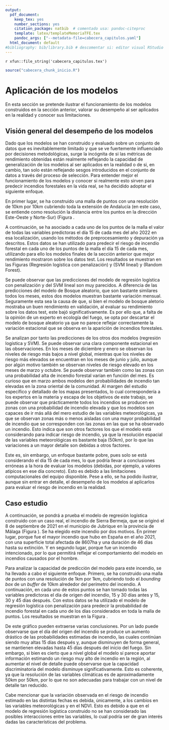 ```yaml
---
output:
  pdf_document:
    keep_tex: yes
    number_sections: yes
    citation_package: natbib  # comentado usa: pandoc-citeproc
    template: latex/templateMemoriaTFE.tex
    pandoc_args: ["--metadata-file=cabecera_capitulos.yaml"]
  html_document: default
#bibliography: bib/library.bib # descomentar si: editor visual RStudio  
---
```


<!-- escribir 2 para capítulo 3 -->
<!-- \setcounter{chapter}{2} --> 
<!-- \pagenumbering{arabic} -->

`r xfun::file_string('cabecera_capitulos.tex')`

```r
source("cabecera_chunk_inicio.R")
```


# Aplicación de los modelos

En esta sección se pretende ilustrar el funcionamiento de los modelos construidos en la sección anterior, valorar su desempeño al ser aplicados en la realidad y conocer sus limitaciones. 

## Visión general del desempeño de los modelos

Dado que los modelos se han construido y evaluado sobre un conjunto de datos que es inevitablemente limitado y que se ve fuertemente influenciado por decisiones metodológicas, surge la incógnita de si las métricas de rendimiento obtenidas están realmente reflejando la capacidad de generalización de los modelos al ser aplicados en la realidad o de si, en cambio, tan solo están reflejando sesgos introducidos en el conjunto de datos a través del proceso de selección. Para entender mejor el funcionamiento de los modelos y conocer si realmente esto sirven para predecir incendios forestales en la vida real, se ha decidido adoptar el siguiente enfoque. 

En primer lugar, se ha construido una malla de puntos con una resolución de 10km por 10km cubriendo toda la extensión de Andalucía (en este caso, se entiende como resolución la distancia entre los puntos en la dirección Este-Oeste y Norte-Sur) (Figura \ref{fig:mallapuntos10}. 

\begin{figure}[htb]
\centering
\includegraphics[width=0.5\textwidth]{graficos/mallapuntos10.png}
\caption[Malla de puntos con una resolución de 10km por 10km.]{Malla de puntos con una resolución de 10km por 10km. \it Fuente: Elaboración propia.}
\label{fig:mallapuntos10}
\end{figure}


A continuación, se ha asociado a cada uno de los puntos de la malla el valor de todas las variables predictoras el día 15 de cada mes del año 2022 en esa localización, usando los métodos de preprocesamiento y depuración ya descritos. Estos datos se han utilizado para predecir el riesgo de incendio forestal en cada uno de los puntos de la malla el día 15 de cada mes, utilizando para ello los modelos finales de la sección anterior que mejor rendimiento mostraron sobre los datos test. Los resultados se muestran en las Figuras  \ref{fig:fire_prob_and22_lr} (Regresión logística con penalización) y \ref{fig:fire_prob_and22_svm_linear} (SVM lineal) y \ref{fig:fire_prob_and22_rf} (Random Forest).


\begin{figure}[htb]
\centering
\includegraphics[width=\textwidth]{graficos/fire_prob_and22_lr.png}
\caption[Probabilidades de incendios estimadas el día 15 de cada mes de 2022 con el modelo de regresión logística con penalización]{Probabilidades de incendios estimadas el día 15 de cada mes de 2022 con el modelo de regresión logística con penalización. Los triángulos indican los incendios de más de 100ha registrados en ese mes. \it Fuente: Elaboración propia.}
\label{fig:fire_prob_and22_lr}
\end{figure}

\begin{figure}[htb]
\centering
\includegraphics[width=\textwidth]{graficos/fire_prob_and22_svm_linear.png}
\caption[Probabilidades de incendios estimadas el día 15 de cada mes de 2022 con el modelo de SVM lineal]{Probabilidades de incendios estimadas el día 15 de cada mes de 2022 con el modelo de SVM lineal.Los triángulos indican los incendios de más de 100ha registrados en ese mes. \it Fuente: Elaboración propia.}
\label{fig:fire_prob_and22_svm_linear}
\end{figure}

\begin{figure}[htb]
\centering
\includegraphics[width=\textwidth]{graficos/fire_prob_and22_rf.png}
\caption[Probabilidades de incendios estimadas el día 15 de cada mes de 2022 con el modelo de Random Forest]{Probabilidades de incendios estimadas el día 15 de cada mes de 2022 con el modelo de Random Forest.Los triángulos indican los incendios de más de 100ha registrados en ese mes. \it Fuente: Elaboración propia.}
\label{fig:fire_prob_and22_rf}
\end{figure}


Se puede observar que las predicciones del modelo de regresión logística con penalización y del SVM lineal son muy parecidos. A diferencia de las predicciones del modelo de Bosque aleatorio, que son bastante similares todos los meses, estos dos modelos muestran bastante variación mensual. Seguramente esta sea la causa de que, si bien el modelo de bosque aletorio mostraba un buen rendimiento en validación, al evaluar su rendimiento sobre los datos test, este bajó significativamente. Es por ello que, a falta de la opinión de un experto en ecología del fuego, se opta por descartar el modelo de bosque aleatorio ya que no parece reflejar correctamente la variación estacional que se observa en la aparición de incendios forestales. 

Se analizan por tanto las predicciones de los otros dos modelos (regresión logística y SVM). Se puede observar una clara componente estacional en las observaciones. En los meses de diciembre y enero se observan los niveles de riesgo más bajos  a nivel global, mientras que los niveles de riesgo más elevados se encuentran en los meses de junio y julio, aunque por algún motivo también se observan niveles de riesgo elevado en los meses de marzo y octubre. Se puede observar también como las zonas con una probabilidad alta de incendio forestal varían en función del mes. Es curioso que en marzo ambos modelos den probabilidades de incendio tan elevadas en la zona oriental de la comunidad. Al margen del estudio específico y detallado de los mapas presentados, lo cual correspondería a los expertos en la materia y escapa de los objetivos de este trabajo, se puede observar que prácticamente todos los incendios se producen en zonas con una probabilidad de incendio elevada y que los modelos son capaces de ir más allá del mero estudio de las variables meteorológicas, ya que se observan zonas más o menos aisladas con una mayor probabilidad de incendio que se corresponden con las zonas en las que se ha observado un incendio. Esto indica que son otros factores los que el modelo está considerando para indicar riesgo de incendio, ya que la resolución espacial de las variables meteorológicas es bastante baja (50km), por lo que las variaciones a un mayor detalle son debidas a otros factores.

Este es, sin embargo, un enfoque bastante pobre, pues solo se está considerando el día 15 de cada mes, lo que podría llevar a conclusiones erróneas a la hora de evaluar los modelos (debidas, por ejemplo, a valores atípicos en ese día concreto). Esto es debido a las limitaciones computacionales del equipo disponible. Pese a ello, se ha podido ilustrar, aunque sin entrar en detalle, el desempeño de los modelos al aplicarlos para evaluar el riesgo de incendio en la realidad.



## Caso estudio

A continuación, se pondrá a prueba el modelo de regresión logística construido con un caso real, el incendio de Sierra Bermeja, que se originó el 8 de septiembre de 2021 en el municipio de Jubrique en la provincia de Málaga (Figura \ref{fig:caso_estudio}). Se ha elegido este incendio por dos motivos. En primer lugar, porque fue el mayor incendio que hubo en España en el año 2021, con una superficie total afectada de 8607ha y una duración de 46 días hasta su extinción.  Y en segundo lugar, porque fue un incendio intencionado, por lo que permitirá reflejar el comportamiento del modelo en incendios causados por el hombre.

\begin{figure}[!h]
\centering
\includegraphics[width=\textwidth]{graficos/caso_estudio.png}
\caption[Área recorrida  por el fuego en el incendio de Sierra Bermeja]{Área recorrida  por el fuego en el incendio de Sierra Bermeja. \it Fuente: Elaboración propia.}
\label{fig:caso_estudio}
\end{figure}

Para analizar la capacidad de predicción del modelo para este incendio, se ha llevado a cabo el siguiente enfoque. Primero, se ha construido una malla de puntos con una resolución de 1km por 1km, cubriendo todo el *bounding box* de un *buffer* de 10km alrededor del  perímetro del incendio. A continuación, en cada uno de estos puntos se han tomado todas las variables predictoras el día de origen del incendio, 15 y 30 días antes y 15, 30 y 45 días después. Con estos datos se ha utilizado el modelo de regresión logística con penalización para predecir la probabilidad de incendio forestal en cada uno de los días considerados en toda la malla de puntos. Los resultados se muestran en la Figura \ref{fig:fire_prob_sierra_bermeja}.


\begin{figure}[!h]
\centering
\includegraphics[width=\textwidth]{graficos/fire_prob_sierra_bermeja.png}
\caption[Aplicación del modelo de regresión logística con penalización al incendio de Sierra Bermeja]{Mapa con las probabilidades de incendio estimadas en los días en torno al origen del incendio de Sierra Bermeja. El área total recorrida por el fuego se muestra en rojo. \it Fuente: Elaboración propia.}
\label{fig:fire_prob_sierra_bermeja}
\end{figure}

De este gráfico pueden extraerse varias conclusiones. Por un lado puede observarse que el día del origen del incendio se produce un aumento drástico de las probabilidades estimadas de incendio, las cuales continúan siendo muy altas 15 días después y, aunque disminuyen de forma general, se mantienen elevadas hasta 45 días después del inicio del fuego. Sin embargo, si bien es cierto que a nivel global el modelo sí parece aportar información estimando un riesgo muy alto de incendio en la región, al aumentar el nivel de detalle puede observarse que la capacidad discriminatoria del modelo disminuye significativamente. Esto es coherente, ya que la resolución de las variables climáticas es de aproximadamente 50km por 50km, por lo que no son adecuadas para trabajar con un nivel de detalle tan reducido.

Cabe mencionar que la variación observada en el riesgo de incendio estimado en las distintas fechas es debida, únicamente, a los cambios en las variables meteorológicas y en el NDVI. Esto es debido a que en el modelo de regresión logística construido no se han considerado las posibles interacciones entre las variables, lo cual podría ser de gran interés dadas las características del problema. 



<!-- COMENTARIOS:  -->
<!-- - Mayor resolución espacial en la s var. climaticas -->